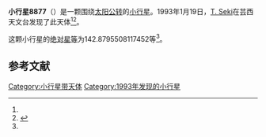 {{Infobox planet
| bgcolour = #FFFFC0
| name = 8877 Rentaro
| symbol = 
| image = 
| caption = 
| discovery = yes
| discovery_ref = 
| discoverer = [[T._Seki|T. Seki]]
| discovery_site = [[芸西天文台|芸西天文台]] 
| discovered = 1993年1月19日
| designations = yes
| mp_name = 
| named_after = 
| alt_names = 1993 BK2/ 1977 RF19 / 1998 FX42
| mp_category = [[主带小行星|主带小行星]]
| orbit_ref = <ref name="a">[http://ssd.jpl.nasa.gov/sbdb.cgi?sstr=8877 8877 Rentaro] {{Wayback|url=http://ssd.jpl.nasa.gov/sbdb.cgi?sstr=8877 |date=20140815044505 }}，小行星數據庫瀏覽器（JPL Small-Body Database Browser）－[[美国国家航空航天局|美国国家航空航天局]]喷气推进实验室</ref>
| epoch = 2456400.5 (2013年4月18日更新)
| aphelion = {{convert|3.017798653960401|AU|km|3|abbr=on|lk=out}}
| perihelion = {{convert|2.518193990585084|AU|km|3|abbr=on}}
| semimajor = {{convert|2.767996322272743|AU|km|3|abbr=on}}
| eccentricity = 0.090246627
| period = 1682.080166 [[日|日]]<br />4.61[[儒略年|儒略年]]
| avg_speed = 
| inclination = 2.580823899044471
| asc_node = 330.9364190870665
| mean_anomaly = 
| arg_peri = 142.8795508117452
| satellites = 
| physical_characteristics = yes
| dimensions = 
| mass = 
| density = 
| surface_grav = 
| escape_velocity = 
| sidereal_day = 
| axial_tilt = 
| pole_ecliptic_lat = 
| pole_ecliptic_lon = 
| albedo = 
| temperatures= 
| temp_name1 = 
| mean_temp_1 = 
| max_temp_1 = 
| temp_name2 = 
| max_temp_2 = 
| spectral_type = 
| abs_magnitude = 142.8795508117452
}}

'''小行星8877'''（{{lang-en|8877 Rentaro}}）是一颗围绕[[太阳|太阳]][[公转|公转]]的[[小行星|小行星]]。1993年1月19日，[[T._Seki|T. Seki]]在芸西天文台发现了此天体<ref name="a" /><ref>{{cite news|title=小行星列表|url=http://cfa-www.harvard.edu/iau/lists/NumberedMPs.txt|accessdate=2013-07-08|newspaper=哈佛大学|archive-date=2008-05-17|archive-url=https://web.archive.org/web/20080517010638/http://cfa-www.harvard.edu/iau/lists/NumberedMPs.txt|dead-url=no}}</ref>。

这颗小行星的[[绝对星等|绝对星等]]为142.8795508117452等<ref name="a" />。

==参考文献==
{{reflist}}
{{Minor Planet Number|[[小行星8876|小行星8876]]|[[小行星8878|小行星8878]]}}

{{小天体}}

[[Category:小行星带天体|Category:小行星带天体]]
[[Category:1993年发现的小行星|Category:1993年发现的小行星]]

{{asteroid-stub}}